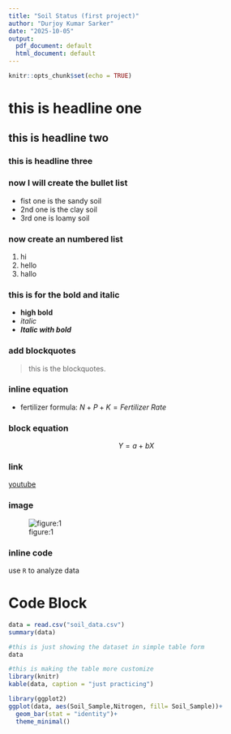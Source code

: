 ```yaml
---
title: "Soil Status (first project)"
author: "Durjoy Kumar Sarker"
date: "2025-10-05"
output:
  pdf_document: default
  html_document: default
---
```


```r
knitr::opts_chunk$set(echo = TRUE)
```


# this is headline one

## this is headline two

### this is headline three

### now I will create the bullet list

-   fist one is the sandy soil
-   2nd one is the clay soil
-   3rd one is loamy soil

### now create an numbered list

1.  hi
2.  hello
3.  hallo

### this is for the bold and italic

-   **high bold**
-   *italic*
-   ***Italic with bold***

### add blockquotes

> this is the blockquotes.

### inline equation

-   fertilizer formula: $N + P + K = Fertilizer\ Rate$

### block equation

$$
Y = a + bX
$$

### link

[youtube](https://youtube.com)

### image

![figure:1](20210119_095246.jpg)

### inline code

use `R` to analyze data

# Code Block

```r
data = read.csv("soil_data.csv")
summary(data)
```

```r
#this is just showing the dataset in simple table form
data
```


```r
#this is making the table more customize
library(knitr)
kable(data, caption = "just practicing")
```

```r
library(ggplot2)
ggplot(data, aes(Soil_Sample,Nitrogen, fill= Soil_Sample))+
  geom_bar(stat = "identity")+
  theme_minimal()
```




